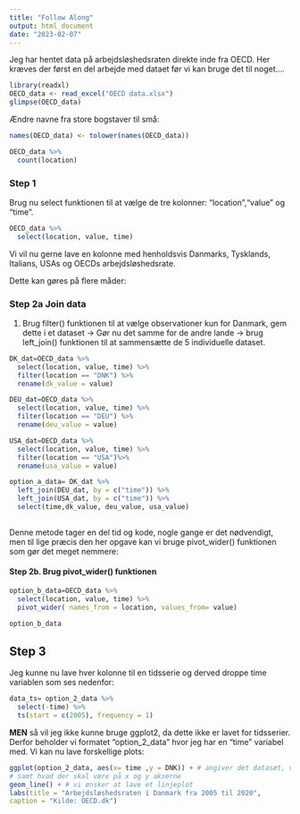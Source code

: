 ```yaml
---
title: "Follow Along"
output: html_document
date: "2023-02-07"
---
```

Jeg har hentet data på arbejdsløshedsraten direkte inde fra OECD. Her kræves der først en del arbejde med dataet før vi kan bruge det til noget.... 

```r
library(readxl)
OECD_data <- read_excel("OECD data.xlsx")
glimpse(OECD_data)

```

Ændre navne fra store bogstaver til små:


```r
names(OECD_data) <- tolower(names(OECD_data))
```

```r
OECD_data %>%
  count(location)
```

### Step 1

Brug nu select funktionen til at vælge de tre kolonner: "location","value" og "time".

```r
OECD_data %>% 
  select(location, value, time)
```


Vi vil nu gerne lave en kolonne med henholdsvis Danmarks, Tysklands, Italians, USAs og OECDs arbejdsløshedsrate. 

Dette kan gøres på flere måder:


### Step 2a Join data

1. Brug filter() funktionen til at vælge observationer kun for Danmark, gem dette i et dataset $\rightarrow$ Gør nu det samme for de andre lande $\rightarrow$ brug left_join() funktionen til at sammensætte de 5 individuelle dataset. 

```r
DK_dat=OECD_data %>% 
  select(location, value, time) %>%
  filter(location == "DNK") %>%
  rename(dk_value = value)

DEU_dat=OECD_data %>% 
  select(location, value, time) %>%
  filter(location == "DEU") %>%
  rename(deu_value = value)

USA_dat=OECD_data %>% 
  select(location, value, time) %>%
  filter(location == "USA")%>%
  rename(usa_value = value)

option_a_data= DK_dat %>%
  left_join(DEU_dat, by = c("time")) %>%
  left_join(USA_dat, by = c("time")) %>%
  select(time,dk_value, deu_value, usa_value)
  
```

Denne metode tager en del tid og kode, nogle gange er det nødvendigt, men til lige præcis den her opgave kan vi bruge pivot_wider() funktionen som gør det meget nemmere:

#### Step 2b. Brug pivot_wider() funktionen 


```r
option_b_data=OECD_data %>% 
  select(location, value, time) %>%
  pivot_wider( names_from = location, values_from= value)
```

```r
option_b_data
```


## Step 3

Jeg kunne nu lave hver kolonne til en tidsserie og derved droppe time variablen som ses nedenfor: 


```r
data_ts= option_2_data %>% 
  select(-time) %>%
  ts(start = c(2005), frequency = 1) 
```


**MEN** så vil jeg ikke kunne bruge ggplot2, da dette ikke er lavet for tidsserier. Derfor beholder vi formatet "option_2_data" hvor jeg har en "time" variabel med. Vi kan nu lave forskellige plots:

```r
ggplot(option_2_data, aes(x= time ,y = DNK)) + # angiver det datasæt, vi ønsker at plotte fra
# samt hvad der skal være på x og y akserne
geom_line() + # vi ønsker at lave et linjeplot
labs(title = "Arbejdsløshedsraten i Danmark fra 2005 til 2020",
caption = "Kilde: OECD.dk")
```


